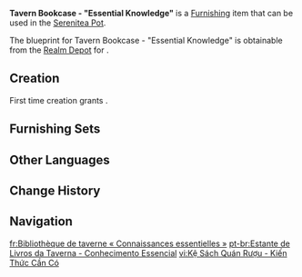 {{Furnishing Infobox
|id             = 361215
|image          = Item Tavern Bookcase - Essential Knowledge.png
|category       = Large Furnishing
|subcategory    = Bookcase
|quality        = 3
|adeptal_energy = 60
|load           = 254
|reduced_load   = 191
|description    = Large bookcases found inside [[The Cat's Tail]]. After reading some of the thick books on its shelves, what can be discovered is that most of the content has to do with cat care, tavern management techniques, and tips for efficient cooking. From [[Margaret]]'s perspective, this is essential knowledge for her and her staff. Rumor has it that [[Shuyun]] will sometimes read this to the duel cats, though as they only need to focus on mastering [[Genius Invokation TCG]], they aren't too interested in the details offered by these books. Often, they drift off to sleep during readings. On the other hand, treating these pieces of "essential knowledge" as functional sleep aids might not be such a bad thing either...
|mention        = Margaret;Shuyun
|blueprint      = Realm Depot
|source1        = 
}}
'''Tavern Bookcase - "Essential Knowledge"''' is a [[Furnishing]] item that can be used in the [[Serenitea Pot]].

The blueprint for Tavern Bookcase - "Essential Knowledge" is obtainable from the [[Realm Depot]] for {{Item|Realm Currency|24|x=160}}.

==Creation==
First time creation grants {{Item|Trust|24|x=60}}.
{{Recipe
|type = Creation
|time = 14h
|Cuihua Wood = 8
|Fabric = 4
|sort = Cuihua Wood;Fabric
}}

==Furnishing Sets==
{{Craft Usage|type=Furnishing Set}}

==Other Languages==
{{Other Languages
|en      = Tavern Bookcase - "Essential Knowledge"
|zhs     = 酒馆书柜-「必备知识」
|zhs_rm  = Jiǔguǎn Shūguì - "Bìbèi Zhīshí"
|zht     = 酒館書櫃-「必備知識」
|zht_rm  = Jiǔguǎn Shūguì - "Bìbèi Zhīshì"
|zh_tl   = 
|ja      = 酒場本棚-「必須知識」
|ja_rm   = Sakaba Hondana - "Hissu Chishiki"
|ja_tl   = Tavern Bookcase - "Essential Knowledge"
|ko      = 술집 책장< >-< >「필수 지식」
|ko_rm   = 
|ko_tl   = 
|es      = Estantería de taberna: Conocimientos básicos
|es_tl   = Tavern Shelving: Basic Knowledge
|fr      = Bibliothèque de taverne «&nbsp;Connaissances essentielles&nbsp;»
|fr_tl   = Tavern Bookcase "Essential Knowledge"
|ru      = Книжный шкаф в таверне - Обязательные знания
|ru_tl   = 
|th      = ตู้หนังสือร้านเหล้า - "ความรู้จำเป็น"
|th_rm   = 
|th_tl   = 
|vi      = Kệ Sách Quán Rượu - Kiến Thức Cần Có
|vi_tl   = 
|de      = Tavernen-Bücherregal – „Unverzichtbares Wissen“
|de_tl   = Tavern Bookcase – "Essential Knowledge"
|id      = Rak Buku Kedai - Pengetahuan Wajib
|id_tl   = Tavern Bookcase - Obligatory Knowledge 
|pt      = Estante de Livros da Taverna - Conhecimento Essencial
|pt_tl   = 
|tr      = Han Kitaplığı - "Temel Bilgiler"
|tr_tl   = 
|it      = Libreria da taverna Conoscenza essenziale
|it_tl   = 
}}

==Change History==
{{Change History|3.7}}

==Navigation==
{{Furnishing Navbox|interior}}

[[fr:Bibliothèque de taverne « Connaissances essentielles »]]
[[pt-br:Estante de Livros da Taverna - Conhecimento Essencial]]
[[vi:Kệ Sách Quán Rượu - Kiến Thức Cần Có]]